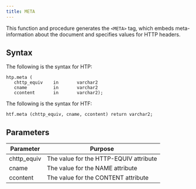 ```yaml
---
title: META
---
```


This function and procedure generates the `<META>` tag, which embeds meta-information about the document and specifies values for HTTP headers.

## Syntax

The following is the syntax for HTP:

```
htp.meta (
   chttp_equiv    in       varchar2
   cname          in       varchar2
   ccontent       in       varchar2);
```

The following is the syntax for HTF:

```
htf.meta (chttp_equiv, cname, ccontent) return varchar2;
```

## Parameters

| Parameter | Purpose  |
| --------- | -------- |
| chttp_equiv | The value for the HTTP-EQUIV attribute |
| cname | The value for the NAME attribute |
| ccontent | The value for the CONTENT attribute |
